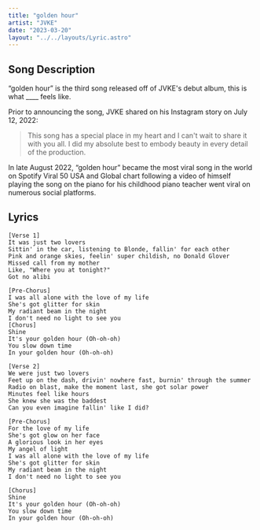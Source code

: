 ```yaml
---
title: "golden hour"
artist: "JVKE"
date: "2023-03-20"
layout: "../../layouts/Lyric.astro"
---
```


## Song Description

“golden hour” is the third song released off of JVKE's debut album, this is what \_\_\_\_ feels like.

Prior to announcing the song, JVKE shared on his Instagram story on July 12, 2022:

> This song has a special place in my heart and I can't wait to share it with you all. I did my absolute best to embody beauty in every detail of the production.

In late August 2022, “golden hour” became the most viral song in the world on Spotify Viral 50 USA and Global chart following a video of himself playing the song on the piano for his childhood piano teacher went viral on numerous social platforms.

## Lyrics

```
[Verse 1]
It was just two lovers
Sittin' in the car, listening to Blonde, fallin' for each other
Pink and orange skies, feelin' super childish, no Donald Glover
Missed call from my mother
Like, "Where you at tonight?"
Got no alibi

[Pre-Chorus]
I was all alone with the love of my life
She's got glitter for skin
My radiant beam in the night
I don't need no light to see you
[Chorus]
Shine
It's your golden hour (Oh-oh-oh)
You slow down time
In your golden hour (Oh-oh-oh)

[Verse 2]
We were just two lovers
Feet up on the dash, drivin' nowhere fast, burnin' through the summer
Radio on blast, make the moment last, she got solar power
Minutes feel like hours
She knew she was the baddest
Can you even imagine fallin' like I did?

[Pre-Chorus]
For the love of my life
She's got glow on her face
A glorious look in her eyes
My angel of light
I was all alone with the love of my life
She's got glitter for skin
My radiant beam in the night
I don't need no light to see you

[Chorus]
Shine
It's your golden hour (Oh-oh-oh)
You slow down time
In your golden hour (Oh-oh-oh)
```
